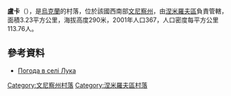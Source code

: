 {{coord|49|1|0|N|28|43|2|E|scale:30000|display=title}}

'''盧卡'''（{{lang-uk|Лука}}），是[[烏克蘭|烏克蘭]]的村落，位於該國西南部[[文尼察州|文尼察州]]，由[[涅米羅夫區|涅米羅夫區]]負責管轄，面積3.23平方公里，海拔高度290米，2001年人口367，人口密度每平方公里113.76人。

==參考資料==
*[http://weather.in.ua/ua/vinnickaja/13983 Погода в селі Лука] {{Wayback|url=http://weather.in.ua/ua/vinnickaja/13983 |date=20111220062310 }}

[[Category:文尼察州村落|Category:文尼察州村落]]
[[Category:涅米羅夫區村落|Category:涅米羅夫區村落]]


{{Vinnytsia-geo-stub}}